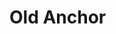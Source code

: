 
# Old Anchor

<ProjectDetails
  region="Vale"
  house="House Melcolm"
  type="Castle"
  status="In Progress"
  warp="/warp oldanchor"
  projectLead="Enah"
  dateStarted="March 10, 2018"
  dateCompleted="Invalid Date"
/>

